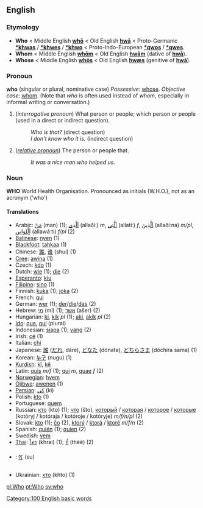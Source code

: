 ==English==
===Etymology===
*'''Who''' < Middle English '''[[whō]]''' < Old English '''[[hwā]]''' < Proto-Germanic '''[[*khwas]]''' / '''[[*khwes]]''' / '''[[*khwo]]''' < Proto-Indo-European '''[[*qwos]]''' / '''[[*qwes]]'''.
*'''Whom''' < Middle English '''[[whōm]]''' < Old English '''[[hwām]]''' (dative of '''[[hwā]]''').
*'''Whose''' < Middle English '''[[whōs]]''' < Old English '''[[hwæs]]''' (genitive of '''[[hwā]]''').

===Pronoun===
'''who''' (singular or plural, nominative case)
''Possessive'': [[whose]].
''Objective case'': [[whom]]. 
(Note that ''who'' is often used instead of ''whom'', especially in informal writing or conversation.)

# (''interrogative pronoun'') What person or people; which person or people (used in a direct or indirect question).
#:''Who is that?'' (direct question)
#:''I don't know who it is.'' (indirect question)
# (''[[relative pronoun]]'') The person or people that.
#:''It was a nice man who helped us.''

===Noun===
'''WHO'''
World Health Organisation. Pronounced as initials (W.H.O.), not as an acronym ('who')

====Translations====
*Arabic: [[من|مَنْ]] (man) (1); [[الذي|اَلَّذِي]] (allaðíː) ''m'', [[التي|اَلَّتِي]] (allatíː) ''f'', [[الذين|اَلَّذِينَ]] (allaðíːna) ''m/pl'', [[اللواتي|اَلَّلوَاتِي]] (allawáːti) ''f/pl'' (2)
*[[Balinese]]: [[nyen]] (1)
*[[Blackfoot]]: [[tahkaa]] (1)
*Chinese: [[誰]], [[谁]] (shuí) (1)
*[[Cree]]: [[awina]] (1)
*Czech: [[kdo]] (1)
*Dutch: [[wie]] (1); [[die]] (2)
*[[Esperanto]]: [[kiu]]
*[[Filipino]]: [[sino]] (1)
*Finnish: [[kuka]] (1); [[joka]] (2)
*French: [[qui]]
*German: [[wer]] (1); [[der]]/[[die]]/[[das]] (2)
*Hebrew: [[מי]] (mi) (1); [[אשר]] (ašer) (2)
*Hungarian: [[ki]], [[kik]] ''pl'' (1); [[aki]], [[akik]] ''pl'' (2)
*[[Ido]]: [[qua]], [[qui]] (plural)
*Indonesian: [[siapa]] (1); [[yang]] (2)
*Irish: [[cé]] (1)
*Italian: [[chi]]
*Japanese: [[誰]] ([[だれ]], dáre), [[どなた]] (dónata), [[どちらさま]] (dóchira sama) (1)
*Korean: [[누구]] (nugu) (1)
*[[Kurdish]]: [[kî]], [[kê]]
*Latin: [[quis]] ''m/f'' (1); [[qui]] ''m'', [[quae]] ''f'' (2)
*[[Norwegian]]: [[hvem]]
*[[Ojibwe]]: [[awenen]] (1)
*[[Persian]]: [[كی]] (ki)
*Polish: [[kto]] (1)
*Portuguese: [[quem]]
*Russian: [[кто]] (kto) (1); [[что]] (što), [[который]] / [[которая]] / [[которое]] / [[которые]] (kotóryj / kotóraja / kotóroje / kotóryje) ''m/f/n/pl'' (2)
*Slovak: [[kto]] (1); [[čo]] (2), [[ktorý]] / [[ktorá]] / [[ktoré]] ''m/f/n'' (2)
*Spanish: [[quién]] (1); [[quien]] (2)
*Swedish: [[vem]]
*[[Thai]]: [[ใคร]] (khrai) (1); [[ที่]] (thèè) (2)
*{{bo}}: [[སུ་]] (su)
*Ukrainian: [[хто]] (khto) (1)

[[pl:Who]]
[[pt:Who]]
[[sv:who]]
[[Category:100 English basic words]]
